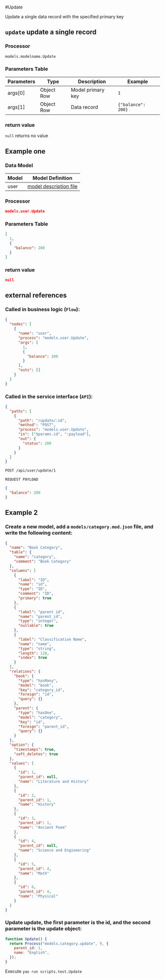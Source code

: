 #Update

Update a single data record with the specified primary key

## `update` update a single record

### Processor

`models.modelname.Update`

### Parameters Table

| Parameters | Type       | Description       | Example            |
| ---------- | ---------- | ----------------- | ------------------ |
| args[0]    | Object Row | Model primary key | `1`                |
| args[1]    | Object Row | Data record       | `{"balance": 200}` |

### return value

`null` returns no value

## Example one

### Data Model

| Model | Model Definition                           |
| ----- | ------------------------------------------ |
| user  | [model description file](../examples/user) |

### Processor

```json
models.user.Update
```

### Parameters Table

```json
[
  1,
  {
    "balance": 200
  }
]
```

### return value

```json
null
```

## external references

### Called in business logic (`Flow`):

```json
{
  "nodes": [
    {
      "name": "user",
      "process": "models.user.Update",
      "args": [
        1,
        {
          "balance": 200
        }
      ],
      "outs": []
    }
  ]
}
```

### Called in the service interface (`API`):

```json
{
  "paths": [
    {
      "path": "/update/:id",
      "method": "POST",
      "process": "models.user.Update",
      "in": ["$params.id", ":payload"],
      "out": {
        "status": 200
      }
    }
  ]
}
```

```bash
POST /api/user/update/1
```

`REQUEST PAYLOAD`

```json
{
  "balance": 200
}
```

## Example 2

### Create a new model, add a `models/category.mod.json` file, and write the following content:

```json
{
  "name": "Book Category",
  "table": {
    "name": "category",
    "comment": "Book Category"
  },
  "columns": [
    {
      "label": "ID",
      "name": "id",
      "type": "ID",
      "comment": "ID",
      "primary": true
    },
    {
      "label": "parent id",
      "name": "parent_id",
      "type": "integer",
      "nullable": true
    },
    {
      "label": "Classification Name",
      "name": "name",
      "type": "string",
      "length": 128,
      "index": true
    }
  ],
  "relations": {
    "book": {
      "type": "hasMany",
      "model": "book",
      "key": "category_id",
      "foreign": "id",
      "query": {}
    },
    "parent": {
      "type": "hasOne",
      "model": "category",
      "key": "id",
      "foreign": "parent_id",
      "query": {}
    }
  },
  "option": {
    "timestamps": true,
    "soft_deletes": true
  },
  "values": [
    {
      "id": 1,
      "parent_id": null,
      "name": "Literature and History"
    },
    {
      "id": 2,
      "parent_id": 1,
      "name": "History"
    },
    {
      "id": 3,
      "parent_id": 1,
      "name": "Ancient Poem"
    },
    {
      "id": 4,
      "parent_id": null,
      "name": "Science and Engineering"
    },
    {
      "id": 5,
      "parent_id": 4,
      "name": "Math"
    },
    {
      "id": 6,
      "parent_id": 4,
      "name": "Physical"
    }
  ]
}
```

### Update update, the first parameter is the id, and the second parameter is the update object:

```javascript
function Update() {
  return Process("models.category.update", 9, {
    parent_id: 1,
    name: "English",
  });
}
```

Execute `yao run scripts.test.Update`
